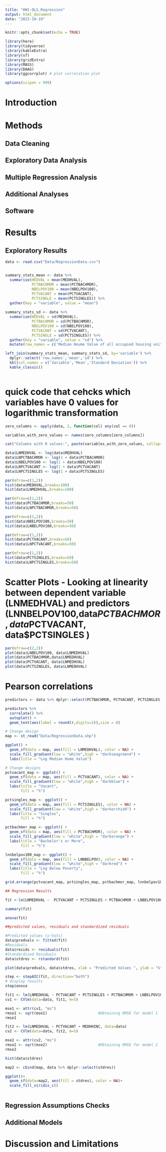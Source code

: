 ```yaml
---
title: "HW1-OLS_Regression"
output: html_document
date: "2023-10-19"
---
```


```r
knitr::opts_chunk$set(echo = TRUE)

library(here)
library(tidyverse)
library(kableExtra)
library(sf)
library(gridExtra)
library(MASS)
library(DAAG)
library(ggcorrplot) # plot correlation plot

options(scipen = 999)
```

# Introduction

# Methods
## Data Cleaning

## Exploratory Data Analysis

## Multiple Regression Analysis

## Additional Analyses

## Software

# Results

## Exploratory Results

```r

data <- read.csv("Data/RegressionData.csv")

```

```r

```

```r

summary_stats_mean <- data %>%
  summarise(HEDVAL = mean(MEDHVAL),
            PCTBACHMOR = mean(PCTBACHMOR),
            NBELPOV100 = mean(NBELPOV100),
            PCTVACANT = mean(PCTVACANT),
            PCTSINGLE = mean(PCTSINGLES)) %>%
  gather(key = "variable", value = "mean")
            
summary_stats_sd <- data %>%
  summarise(HEDVAL = sd(MEDHVAL),
            PCTBACHMOR = sd(PCTBACHMOR),
            NBELPOV100 = sd(NBELPOV100),
            PCTVACANT = sd(PCTVACANT),
            PCTSINGLE = sd(PCTSINGLES)) %>%
  gather(key = "variable", value = "sd") %>%
  mutate(row_names = c('Median Houme Value of all occupied housing units','% of Individuals with Bachelor Degrees or Higher','# Households Living in Poverty','% of Vacant Houses','% of Single House Units')) 

left_join(summary_stats_mean, summary_stats_sd, by='variable') %>%
  dplyr::select('row_names','mean','sd') %>%
  kbl(col.names = c('Variable','Mean','Standard Deviation')) %>%
  kable_classic()
  
```

# quick code that cehcks which variables have 0 values for logarithmic transformation 
```r
zero_columns <- apply(data, 2, function(col) any(col == 0)) 

variables_with_zero_values <- names(zero_columns[zero_columns])

cat("Columns with 0 values:", paste(variables_with_zero_values, collapse = ", "))

```

```r
data$LNMEDHVAL <- log(data$MEDHVAL)
data$LNPCTBACHMOR <- log(1 + data$PCTBACHMOR)
data$LNBELPOV100 <- log(1 + data$NBELPOV100)
data$LNPCTVACANT <- log(1 + data$PCTVACANT)
data$LNPCTSINGLES <- log(1 + data$PCTSINGLES)
```


```r
par(mfrow=c(1,2))
hist(data$MEDHVAL,breaks=100)
hist(data$LNMEDHVAL,breaks=100)
```


```r
par(mfrow=c(1,2))
hist(data$PCTBACHMOR,breaks=50)
hist(data$LNPCTBACHMOR,breaks=50)
```


```r
par(mfrow=c(1,2))
hist(data$NBELPOV100,breaks=50)
hist(data$LNBELPOV100,breaks=50)
```


```r
par(mfrow=c(1,2))
hist(data$PCTVACANT,breaks=50)
hist(data$LNPCTVACANT,breaks=50)
```


```r
par(mfrow=c(1,2))
hist(data$PCTSINGLES,breaks=50)
hist(data$LNPCTSINGLES,breaks=50)
```

# Scatter Plots - Looking at linearity between dependent variable (LNMEDHVAL) and predictors (LNNBELPOV100,data$PCTBACHMOR, data$PCTVACANT, data$PCTSINGLES  )  
 
```r
par(mfrow=c(2,2))
plot(data$LNBELPOV100, data$LNMEDHVAL)
plot(data$PCTBACHMOR,data$LNMEDHVAL)
plot(data$PCTVACANT, data$LNMEDHVAL)
plot(data$PCTSINGLES, data$LNMEDHVAL)
```

# Pearson correlations

```r
predictors <- data %>% dplyr::select(PCTBACHMOR, PCTVACANT, PCTSINGLES, LNBELPOV100)

predictors %>% 
  correlate() %>% 
  autoplot() +
  geom_text(aes(label = round(r,digits=2)),size = 8)
```

```r

# Change design
map <- st_read("Data/RegressionData.shp")

ggplot() +
  geom_sf(data = map, aes(fill = LNMEDHVAL), color = NA) +
  scale_fill_gradient(low = "white",high = "darkseagreen4") +
  labs(title = "Log Median Home Value")

```

```r
# Change designs
pctvacant_map <- ggplot() +
  geom_sf(data = map, aes(fill = PCTVACANT), color = NA) +
  scale_fill_gradient(low = "white",high = "darkblue") +
  labs(title = "Vacant",
       fill = "%")

pctsingles_map <- ggplot() +
  geom_sf(data = map, aes(fill = PCTSINGLES), color = NA) +
  scale_fill_gradient(low = "white",high = "darkorchid4") +
  labs(title = "Singles",
       fill = "%")

pctbachmor_map <- ggplot() +
  geom_sf(data = map, aes(fill = PCTBACHMOR), color = NA) +
  scale_fill_gradient(low = "white",high = "darkorange") +
  labs(title = "Bachelor's or More",
       fill = "%")

lnnbelpov100_map <- ggplot() +
  geom_sf(data = map, aes(fill = LNNBELPOV), color = NA) +
  scale_fill_gradient(low = "white",high = "darkred") +
  labs(title = "Log Below Poverty",
       fill = "%")

grid.arrange(pctvacant_map, pctsingles_map, pctbachmor_map, lnnbelpov100_map)

```

```r
## Regression Results

fit <-lm(LNMEDHVAL ~  PCTVACANT + PCTSINGLES + PCTBACHMOR + LNBELPOV100, data=data)

summary(fit)

anova(fit)
```

```r
##predicted values, residuals and standardized residuals

#Predicted values (y-hats)
data$predvals <- fitted(fit) 
#Residuals
data$resids <- residuals(fit)
#Standardized Residuals
data$stdres <- rstandard(fit)

plot(data$predvals, data$stdres, xlab = "Predicted Values ", ylab = "Standardized Residuals ", main = "Predicted Values vs.Standardized Residuals ")
```
```r

step <- stepAIC(fit, direction="both")
# display results
step$anova

```

```r

fit1 <- lm(LNMEDHVAL ~ PCTVACANT + PCTSINGLES + PCTBACHMOR + LNBELPOV100, data=data)
cv1 <- CVlm(data=data, fit1, m=5)

mse1 <- attr(cv1, "ms")
rmse1 <- sqrt(mse1)						  #Obtaining RMSE for model 1
rmse1

fit2 <- lm(LNMEDHVAL ~ PCTVACANT + MEDHHINC, data=data)
cv2 <- CVlm(data=data, fit2, m=5)

mse2 <- attr(cv2, "ms")
rmse2 <- sqrt(mse2)						  #Obtaining RMSE for model 2
rmse2

```

```r

hist(data$stdres)

map2 <- cbind(map, data %>% dplyr::select(stdres))

ggplot()+
  geom_sf(data=map2, aes(fill = stdres), color = NA)+
  scale_fill_viridis_c()
  

```

## Regression Assumptions Checks

## Additional Models

# Discussion and Limitations